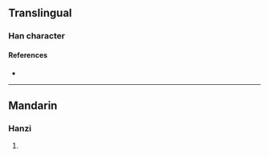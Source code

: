 {{character info/new}}
==Translingual==

===Han character===
{{Han char|rn=86|rad=火|as=13|sn=17|four=|canj=FTPP|ids=⿰火葱}}

====References====
* {{Han ref|kx=0685.070|dkj=19476|dj=1097.110|hdz=32240.090|uh=71EA|ud=29162}}

----

==Mandarin==

===Hanzi===
{{cmn-hanzi|pin=[[cōng]] ([[cong1]])|wg=ts'ung<sup>1</sup>}}

# {{defn|lang=cmn|sort=火13}}